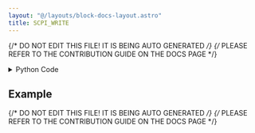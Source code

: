 ```yaml
---
layout: "@/layouts/block-docs-layout.astro"
title: SCPI_WRITE
---
```


{/* DO NOT EDIT THIS FILE! IT IS BEING AUTO GENERATED */}
{/* PLEASE REFER TO THE CONTRIBUTION GUIDE ON THE DOCS PAGE */}


<PythonDocsDisplay docstring={docstring} />

<details>
<summary>Python Code</summary>

```python
import serial
from flojoy import flojoy, SerialConnection, TextBlob, Scalar, DataContainer
from typing import cast, Optional


@flojoy(deps={"pyserial": "3.5"}, inject_connection=True)
def SCPI_WRITE(
    connection: SerialConnection,
    default: Optional[DataContainer] = None,
    command: str = "*IDN?",
) -> Scalar | TextBlob:
    """The SCPI_WRITE node writes a SCPI command to a connected bench-top instrument and returns the result.

    Inputs
    ------
    default: DataContainer
        Any DataContainer - likely connected to the output of the OPEN_SERIAL node.

    Parameters
    ----------
    connection: Serial
        The open serial connection with the instrument.

    Returns
    -------
    Scalar|TextBlob
        The return value from the bench-top instrument as a Scalar or TextBlob.
    """

    # Start serial communication with the instrument
    ser = cast(serial.Serial, connection.get_handle())

    if ser is None:
        raise ValueError("Serial communication is not open")

    CMD = command + "\n\r"

    ser.write(CMD.encode())

    resp = ser.readline().decode()

    try:
        resp = float(resp.rstrip("\n"))
    except:
        return TextBlob(resp)

    return Scalar(resp)

```

[Find this Flojoy Block on GitHub](https://github.com/flojoy-ai/blocks/blob/main/blocks/IO/PROTOCOLS/SCPI/SCPI_WRITE/SCPI_WRITE.py)

</details>

## Example


<GetHelpWidget />


<AppDisplay app={app} blockName="SCPI_WRITE" client:visible />


<Example />

{/* DO NOT EDIT THIS FILE! IT IS BEING AUTO GENERATED */}
{/* PLEASE REFER TO THE CONTRIBUTION GUIDE ON THE DOCS PAGE */}

